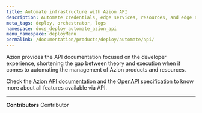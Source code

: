 ```yaml
---
title: Automate infrastructure with Azion API
description: Automate credentials, edge services, resources, and edge nodes through Azion API.
meta_tags: deploy, orchestrator, logs
namespace: docs_deploy_automate_azion_api
menu_namespace: deployMenu
permalink: /documentation/products/deploy/automate/api/
---
```



Azion provides the API documentation focused on the developer experience, shortening the gap between theory and execution when it comes to automating the management of Azion products and resources.

<LinkButton link="https://api.azion.com/#a0da3275-5658-4814-abc6-9092238d725d" label="credentials api" outlined />
<LinkButton link="https://api.azion.com/#fb45abdf-0e98-4702-b4a4-77f63938ccf1" label="edge nodes api" outlined />
<LinkButton link="https://api.azion.com/#c3d8ddbf-eb5a-4d1f-9473-1754c8ab1409" label="edge services api" outlined />


Check the [Azion API documentation](https://api.azion.com/) and the [OpenAPI specification](https://github.com/aziontech/azionapi-openapi/) to know more about all features available via API.

---


**Contributors** <ContributorList>Contributor</ContributorList>
